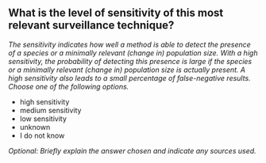 

## What is the level of sensitivity of this most relevant surveillance technique?

*The sensitivity indicates how well a method is able to detect the presence of a species or a minimally relevant (change in) population size. With a high sensitivity, the probability of detecting this presence is large if the species or a minimally relevant (change in) population size is actually present. A high sensitivity also leads to a small percentage of false-negative results. Choose one of the following options.*

- high sensitivity
- medium sensitivity
- low sensitivity
- unknown
- I do not know

*Optional: Briefly explain the answer chosen and indicate any sources used.*

&nbsp;


